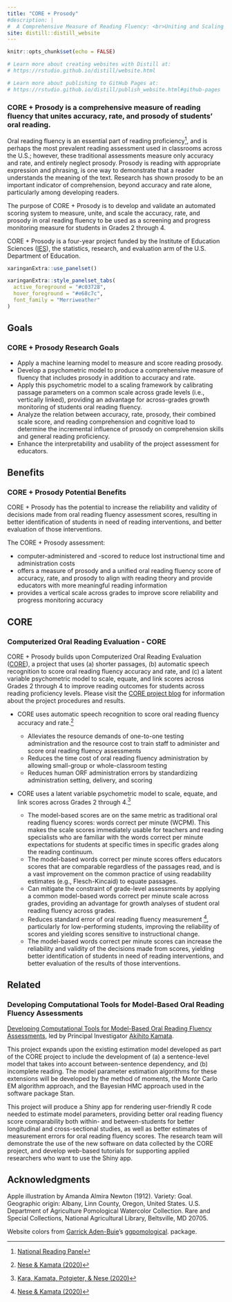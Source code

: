 ```yaml
---
title: "CORE + Prosody"
#description: |
#  A Comprehensive Measure of Reading Fluency: <br>Uniting and Scaling Accuracy, Rate, and Prosody
site: distill::distill_website
---
```


```r
knitr::opts_chunk$set(echo = FALSE)

# Learn more about creating websites with Distill at:
# https://rstudio.github.io/distill/website.html

# Learn more about publishing to GitHub Pages at:
# https://rstudio.github.io/distill/publish_website.html#github-pages

```

### CORE + Prosody is a comprehensive measure of reading fluency that unites accuracy, rate, and prosody of students' oral reading. 

Oral reading fluency is an essential part of reading proficiency^[[National Reading Panel](https://www.nichd.nih.gov/sites/default/files/publications/pubs/nrp/Documents/report.pdf)], and is perhaps the most prevalent reading assessment used in classrooms across the U.S.; however, these traditional assessments measure only accuracy and rate, and entirely neglect prosody. Prosody is reading with appropriate expression and phrasing, is one way to demonstrate that a reader understands the meaning of the text. Research has shown prosody to be an important indicator of comprehension, beyond accuracy and rate alone, particularly among developing readers.

The purpose of CORE + Prosody is to develop and validate an automated scoring system to measure, unite, and scale the accuracy, rate, and prosody in oral reading fluency to be used as a screening and progress monitoring measure for students in Grades 2 through 4. 

CORE + Prosody is a four-year project funded by the Institute of Education Sciences ([IES](https://ies.ed.gov/)), the statistics, research, and evaluation arm of the U.S. Department of Education.


```r
xaringanExtra::use_panelset()

xaringanExtra::style_panelset_tabs(
  active_foreground = "#c03728",
  hover_foreground = "#e68c7c",
  font_family = "Merriweather"
)
```

::::: {.panelset}

::: {.panel}

## Goals {.panel-name}

### CORE + Prosody Research Goals

* Apply a machine learning model to measure and score reading prosody.
* Develop a psychometric model to produce a comprehensive measure of fluency that includes prosody in addition to accuracy and rate.
* Apply this psychometric model to a scaling framework by calibrating passage parameters on a common scale across grade levels (i.e., vertically linked), providing an advantage for across-grades growth monitoring of students oral reading fluency.
* Analyze the relation between accuracy, rate, prosody, their combined scale score, and reading comprehension and cognitive load to determine the incremental influence of prosody on comprehension skills and general reading proficiency.
* Enhance the interpretability and usability of the project assessment for educators.

:::

::: {.panel}

## Benefits {.panel-name}

### CORE + Prosody Potential Benefits

CORE + Prosody has the potential to increase the reliability and validity of decisions made from oral reading fluency assessment scores, resulting in better identification of students in need of reading interventions, and better evaluation of those interventions.

The CORE + Prosody assessment:

* computer-administered and -scored to reduce lost instructional time and administration costs
* offers a measure of prosody and a unified oral reading fluency score of accuracy, rate, and prosody to align with reading theory and provide educators with more meaningful reading information
* provides a vertical scale across grades to improve score reliability and progress monitoring accuracy

:::

::: {.panel}

## CORE {.panel-name}

### Computerized Oral Reading Evaluation - CORE

CORE + Prosody builds upon Computerized Oral Reading Evaluation ([CORE](https://ies.ed.gov/funding/grantsearch/details.asp?ID=1492)), a project that uses (a) shorter passages, (b) automatic speech recognition to score oral reading fluency accuracy and rate, and (c) a latent variable psychometric model to scale, equate, and link scores across Grades 2 through 4 to improve reading outcomes for students across reading proficiency levels. Please visit the [CORE project blog](https://jnese.github.io/core-blog/) for information about the project procedures and results.

* CORE uses automatic speech recognition to score oral reading fluency accuracy and rate.^[[Nese & Kamata (2020)](https://psycnet.apa.org/record/2020-81606-001)]

  + Alleviates the resource demands of one-to-one testing administration and the resource cost to train staff to administer and score oral reading fluency assessments
  + Reduces the time cost of oral reading fluency administration by allowing small-group or whole-classroom testing
  + Reduces human ORF administration errors by standardizing administration setting, delivery, and scoring

* CORE uses a latent variable psychometric model to scale, equate, and link scores across Grades 2 through 4.^[[Kara, Kamata, Potgieter, & Nese (2020)](https://eric.ed.gov/?q=nese&ff1=autNese%2c+Joseph+F.+T.&id=EJ1263708)]

  + The model-based scores are on the same metric as traditional oral reading fluency scores: words correct per minute (WCPM). This makes the scale scores immediately usable for teachers and reading specialists who are familiar with the words correct per minute expectations for students at specific times in specific grades along the reading continuum. 
  + The model-based words correct per minute scores offers educators scores that are comparable regardless of the passages read, and is a vast improvement on the common practice of using readability estimates (e.g., Flesch-Kincaid) to equate passages.
  + Can mitigate the constraint of grade-level assessments by applying a common model-based words correct per minute scale across grades, providing an advantage for growth analyses of student oral reading fluency across grades. 
  + Reduces standard error of oral reading fluency measurement ^[[Nese & Kamata (2020)](https://eric.ed.gov/?q=nese&ff1=autNese%2c+Joseph+F.+T.&id=ED608204)], particularly for low-performing students, improving the reliability of scores and yielding scores sensitive to instructional change. 
  + The model-based words correct per minute scores can increase the reliability and validity of the decisions made from scores, yielding better identification of students in need of reading interventions, and better evaluation of the results of those interventions.

:::

::: {.panel}

## Related {.panel-name}

### Developing Computational Tools for Model-Based Oral Reading Fluency Assessments

[Developing Computational Tools for Model-Based Oral Reading Fluency Assessments]( https://ies.ed.gov/funding/grantsearch/details.asp?ID=3410), led by Principal Investigator [Akihito Kamata](https://www.smu.edu/simmons/About-Us/Directory/Center-On-Research-Evaluation/Kamata).

This project expands upon the existing estimation model developed as part of the CORE project to include the development of (a) a sentence-level model that takes into account between-sentence dependency, and (b) incomplete reading. The model parameter estimation algorithms for these extensions will be developed by the method of moments, the Monte Carlo EM algorithm approach, and the Bayesian HMC approach used in the software package Stan.

This project will produce a Shiny app for rendering user-friendly R code needed to estimate model parameters, providing better oral reading fluency score comparability both within- and between-students for better longitudinal and cross-sectional studies, as well as better estimates of measurement errors for oral reading fluency scores. The research team will demonstrate the use of the new software on data collected by the CORE project, and develop web-based tutorials for supporting applied researchers who want to use the Shiny app.

:::

:::::

## Acknowledgments {.appendix}

Apple illustration by Amanda Almira Newton (1912). Variety: Goal. Geographic origin: Albany, Linn County, Oregon, United States. U.S. Department of Agriculture Pomological Watercolor Collection. Rare and Special Collections, National Agricultural Library, Beltsville, MD 20705. 

Website colors from [Garrick Aden-Buie](https://www.garrickadenbuie.com/)'s [ggpomological](https://github.com/gadenbuie/ggpomological). package.